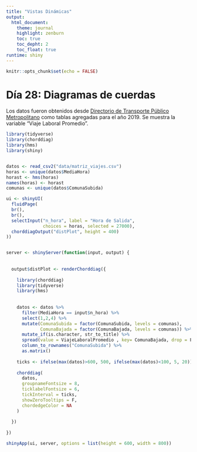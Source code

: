 ```yaml
---
title: "Vistas Dinámicas"
output: 
  html_document:
    theme: journal
    highlight: zenburn
    toc: true
    toc_depht: 2
    toc_float: true
runtime: shiny    
---
```


```r
knitr::opts_chunk$set(echo = FALSE)
```

# Día 28: Diagramas de cuerdas

Los datos fueron obtenidos desde [Directorio de Transporte Público Metropolitano](http://www.dtpm.gob.cl/index.php/documentos/matrices-de-viaje) como tablas agregadas para el año 2019. Se muestra la variable "Viaje Laboral Promedio".


```r
library(tidyverse)
library(chorddiag)
library(hms)
library(shiny)


datos <- read_csv2("data/matriz_viajes.csv")
horas <- unique(datos$MediaHora)
horast <- hms(horas)
names(horas) <- horast
comunas <- unique(datos$ComunaSubida)

ui <- shinyUI(
  fluidPage(
  br(),
  br(),
  selectInput("n_hora", label = "Hora de Salida",
              choices = horas, selected = 27000),
  chorddiagOutput("distPlot", height = 400)
))


server <- shinyServer(function(input, output) {
  
  
  output$distPlot <- renderChorddiag({
    
    library(chorddiag)
    library(tidyverse)
    library(hms)
  
      
    datos <- datos %>% 
      filter(MediaHora == input$n_hora) %>%
      select(1,2,4) %>%
      mutate(ComunaSubida = factor(ComunaSubida, levels = comunas),
             ComunaBajada = factor(ComunaBajada, levels = comunas)) %>% 
      mutate_if(is.character, str_to_title) %>%
      spread(value = ViajeLaboralPromedio , key= ComunaBajada, drop = F, fill = 0) %>%
      column_to_rownames("ComunaSubida") %>%
      as.matrix()
    
    ticks <- ifelse(max(datos)>600, 500, ifelse(max(datos)<100, 5, 20))
    
    chorddiag(
      datos,
      groupnameFontsize = 8,
      ticklabelFontsize = 6,
      tickInterval = ticks,
      showZeroTooltips = F,  
      chordedgeColor = NA
    )
    
  })
  
})

shinyApp(ui, server, options = list(height = 600, width = 800))
```

